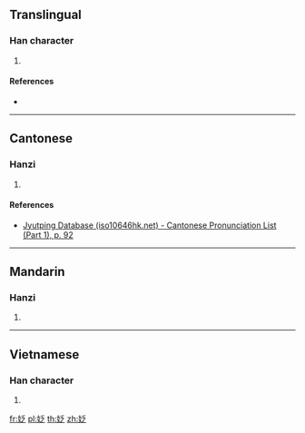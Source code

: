 {{character info/new}}
==Translingual==

===Han character===
{{Han char|rn=38|rad=女|as=05|sn=8|four=|canj=VHIO|ids=⿰女乏}}

# {{defn|Han|sort=女05}}

====References====
* {{Han ref|kx=0258.030|dkj=06152|dj=0523.110|hdz=21032.070|uh=59C2|ud=22978}}

----

==Cantonese==

===Hanzi===
{{yue-hanzi|jyut=[[fat6]]|y=fat6}}

# {{defn|lang=yue|sort=女05}}

====References====
* [http://www.iso10646hk.net/jp/document/download.jsp Jyutping Database (iso10646hk.net) - Cantonese Pronunciation List (Part 1), p. 92]

----

==Mandarin==

===Hanzi===
{{cmn-hanzi|pin=[[fá]] ([[fa2]]), [[wēi]] ([[wei1]])|wg=fa<sup>2</sup>, wei<sup>1</sup>}}

# {{defn|lang=cmn|sort=女05}}

----

==Vietnamese==

===Han character===
{{vi-hantu|[[bợm]]|rs=女05}}

# {{defn|lang=vi|sort=女05}}

[[fr:姂]]
[[pl:姂]]
[[th:姂]]
[[zh:姂]]